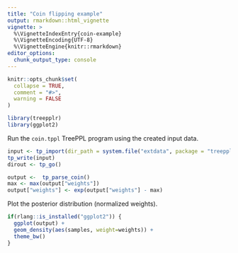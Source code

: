 ```yaml
---
title: "Coin flipping example"
output: rmarkdown::html_vignette
vignette: >
  %\VignetteIndexEntry{coin-example}
  %\VignetteEncoding{UTF-8}
  %\VignetteEngine{knitr::rmarkdown}
editor_options: 
  chunk_output_type: console
---
```


```r
knitr::opts_chunk$set(
  collapse = TRUE,
  comment = "#>",
  warning = FALSE
)
```

```r
library(treepplr)
library(ggplot2)
```

Run the `coin.tppl` TreePPL program using the created input data. 

```r
input <- tp_import(dir_path = system.file("extdata", package = "treepplr"), model_name = "coin", data_name = "coin")
tp_write(input)
dirout <- tp_go()
```

```r
output <-  tp_parse_coin()
max <- max(output["weights"])
output["weights"] <- exp(output["weights"] - max)
```

Plot the posterior distribution (normalized weights).

```r
if(rlang::is_installed("ggplot2")) {
  ggplot(output) +
  geom_density(aes(samples, weight=weights)) +
  theme_bw()
}
```

